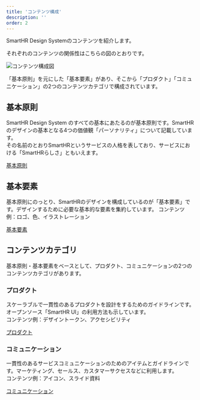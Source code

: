 ```yaml
---
title: 'コンテンツ構成'
description: ''
order: 2
---
```


SmartHR Design Systemのコンテンツを紹介します。

それぞれのコンテンツの関係性はこちらの図のとおりです。

![コンテンツ構成図](./images/contents-composition.png)

「基本原則」を元にした「基本要素」があり、そこから「プロダクト」「コミュニケーション」の2つのコンテンツカテゴリで構成されています。

## 基本原則
SmartHR Design System のすべての基本にあたるのが基本原則です。SmartHRのデザインの基本となる4つの価値観「パーソナリティ」について記載しています。  
その名前のとおりSmartHRというサービスの人格を表しており、サービスにおける「SmartHRらしさ」ともいえます。

[基本原則](/foundation/)


## 基本要素
基本原則にのっとり、SmartHRのデザインを構成しているのが「基本要素」です。デザインするために必要な基本的な要素を集約しています。
コンテンツ例：ロゴ、色、イラストレーション

[基本要素](/basics/)


## コンテンツカテゴリ
基本原則・基本要素をベースとして、プロダクト、コミュニケーションの2つのコンテンツカテゴリがあります。

### プロダクト
スケーラブルで一貫性のあるプロダクトを設計をするためのガイドラインです。オープンソース「SmartHR UI」の利用方法も示しています。  
コンテンツ例：デザイントークン、アクセシビリティ

[プロダクト](/products/)


### コミュニケーション
一貫性のあるサービスコミュニケーションのためのアイテムとガイドラインです。マーケティング、セールス、カスタマーサクセスなどに利用します。  
コンテンツ例：アイコン、スライド資料

[コミュニケーション](/communication/)

